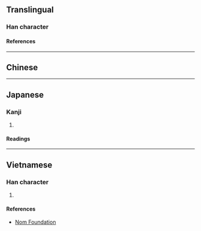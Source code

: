 {{character info}}
==Translingual==

===Han character===
{{Han char|rn=46|rad=山|as=13|sn=16|four=25732|canj=UTWV|ids=⿰山農}}

====References====
{{Han ref|kx=0320.180|dkj=08505|hdz=10800.140|uh=5DA9}}

----

==Chinese==
{{zh-see|峱|v}}

----

==Japanese==

===Kanji===
{{ja-kanji|grade=|rs=山13}}

# {{rfdef|ja|sort=山13}}

====Readings====
{{ja-readings
|on=どう<だう
}}

----

==Vietnamese==

===Han character===
{{vi-readings|rs=山13|reading=[[nổng]], [[nùng]]}}

# {{rfdef|vi|sort=山13}}

====References====
* [http://nomfoundation.org/common/nom_details.php?codepoint=5da9 Nom Foundation]